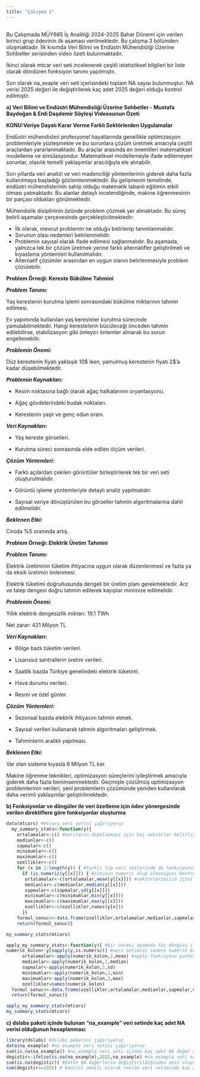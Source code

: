 ```yaml
---
title: "Çalışma 1"
---
```


## 

Bu Çalışmada MÜY665 İş Analitiği 2024-2025 Bahar Dönemi için verilen birinci grup ödevinin ilk aşaması verilmektedir. Bu çalışma 3 bölümden oluşmaktadır. İlk kısımda Veri Bilimi ve Endüstri Mühendisliği Üzerine Sohbetler serisinden video özeti bulunmaktadır.

İkinci olarak mtcar veri seti incelenerek çeşitli istatistiksel bilgileri bir liste olarak döndüren fonksiyon tanımı yapılmıştır.

Son olarak na_exaple veri seti içerisindeki toplam NA sayısı bulunmuştur. NA verisi 2025 değeri ile değiştirilerek kaç adet 2025 değeri olduğu kontrol edilmiştir.

**a) Veri Bilimi ve Endüstri Mühendisliği Üzerine Sohbetler - Mustafa Baydoğan & Erdi Daşdemir Söyleşi Videosunun Özeti**

**KONU:Veriye Dayalı Karar Verme Farklı Sektörlerden Uygulamalar**

Endüstri mühendisleri profesyonel hayatlarında genellikle optimizasyon problemleriyle yüzleşmekte ve bu sorunlara çözüm üretmek amacıyla çeşitli araçlardan yararlanmaktadır. Bu araçlar arasında en önemlileri matematiksel modelleme ve simülasyondur. Matematiksel modellemeyle ifade edilemeyen sorunlar, olasılık temelli yaklaşımlar aracılığıyla ele alınabilir.

Son yıllarda veri analizi ve veri madenciliği yöntemlerinin giderek daha fazla kullanılmaya başladığı gözlemlenmektedir. Bu gelişmenin temelinde, endüstri mühendislerinin sahip olduğu matematik tabanlı eğitimin etkili olması yatmaktadır. Bu alanlar detaylı incelendiğinde, makine öğrenmesinin bir parçası oldukları görülmektedir.

Mühendislik disiplininin özünde problem çözmek yer almaktadır. Bu süreç belirli aşamalar çerçevesinde gerçekleştirilmektedir:

-   İlk olarak, mevcut problemin ne olduğu belirlenip tanımlanmalıdır.
-   Sorunun olası nedenleri belirlenmelidir.
-   Problemin sayısal olarak ifade edilmesi sağlanmalıdır. Bu aşamada, yalnızca tek bir çözüm üretmek yerine farklı alternatifler geliştirilmeli ve kıyaslama yöntemleri kullanılmalıdır.
-   Alternatif çözümler arasından en uygun olanın belirlenmesiyle problem çözülebilir.

**Problem Örneği: Kereste Bükülme Tahmini**

***Problem Tanımı:***

Yaş kerestenin kurutma işlemi sonrasındaki bükülme miktarının tahmin edilmesi.

Ev yapımında kullanılan yaş keresteler kurutma sürecinde yamulabilmektedir. Hangi kerestelerin bücüleceği önceden tahmin edilebilirse, stabilizasyon gibi önleyici önlemler alınarak bu sorun engellenebilir.

***Problemin Önemi:***

Düz kerestenin fiyatı yaklaşık 10\$ iken, yamulmuş kerestenin fiyatı 2\$'a kadar düşebilmektedir.

***Problemin Kaynakları:***

-   Kesim noktasına bağlı olarak ağaç halkalarının oryantasyonu.

-   Ağaç gövdelerindeki budak noktaları.

-   Kerestenin yaşlı ve genç odun oranı.

***Veri Kaynakları:***

-   Yaş kereste görselleri.

-   Kurutma süreci sonrasında elde edilen ölçüm verileri.

***Çözüm Yöntemleri:***

-   Farklı açılardan çekilen görüntüler birleştirilerek tek bir veri seti oluşturulmalıdır.

-   Görüntü işleme yöntemleriyle detaylı analiz yapılmalıdır.

-   Sayısal veriye dönüştürülen bu görseller tahmin algoritmalarına dahil edilmelidir.

***Beklenen Etki:***

Ciroda %5 oranında artış.

**Problem Örneği: Elektrik Üretim Tahmini**

***Problem Tanımı:***

Elektrik üretiminin tüketim ihtiyacına uygun olarak düzenlenmesi ve fazla ya da eksik üretimin önlenmesi.

Elektrik tüketimi doğrultusunda dengeli bir üretim planı gerekmektedir. Arz ve talep dengesi doğru tahmin edilerek kayıplar minimize edilmelidir.

***Problemin Önemi:***

Yıllık elektrik dengesizlik miktarı: 19,1 TWh

Net zarar: 421 Milyon TL

***Veri Kaynakları:***

-   Bölge bazlı tüketim verileri.

-   Lisanssız santrallerin üretim verileri.

-   Saatlik bazda Türkiye genelindeki elektrik tüketimi.

-   Hava durumu verileri.

-   Resmi ve özel günler.

***Çözüm Yöntemleri:***

-   Sezonsal bazda elektrik ihtiyacını tahmin etmek.

-   Sayısal verileri kullanarak tahmin algoritmaları geliştirmek.

-   Tahminlerin aralıklı yapılması.

***Beklenen Etki:***

Var olan sisteme kıyasla 6 Milyon TL kar.

Makine öğrenme teknikleri, optimizasyon süreçlerini iyileştirmek amacıyla giderek daha fazla benimsenmektedir. Geçmişte çözülmüş optimizasyon problemlerinin verileri, yeni problemlerin çözümünde yeniden kullanılarak daha verimli yaklaşımlar geliştirilmektedir.

**b) Fonksiyonlar ve döngüler ile veri özetleme için ödev yönergesinde verilen direktiflere göre fonksiyonlar oluşturma**

```r
data(mtcars) #mtcars veri setini çağırıyoruz
  my_summary_stats<-function(y){ 
    ortalamalar<-c() #verilerin depolanması için boş vektörler belirliyoruz
    medianlar<-c()
    sapmalar<-c()
    minimumlar<-c()
    maximumlar<-c()
    ozellikler<-c()
    for (x in 1:length(y)) { #farklı tip veri setlerinde de fonksiyonun çalışabilmesi için for döngüsünü veri setinin sütun sayısına bağlıyoruz
      if (is.numeric(y[[x]])) { #sütunun numeric olup olmadığını kontrol ettiriyoruz
       ortalamalar<-c(ortalamalar,mean(y[[x]])) #vektörlerimizin içini ilgili fonksiyonlarla dolduruyoruz
       medianlar<-c(medianlar,median(y[[x]]))
       sapmalar<-c(sapmalar,sd(y[[x]]))
       minimumlar<-c(minimumlar,min(y[[x]]))
       maximumlar<-c(maximumlar,max(y[[x]]))
       ozellikler<-c(ozellikler,names(y[x]))
      }}
    formul_sonuc<<-data.frame(ozellikler,ortalamalar,medianlar,sapmalar,minimumlar,maximumlar) #sonuçlarımızı toplu bir şekilde raporlayabilmek için vektörlerimizden dataframe oluşturuyoruz
    return(formul_sonuc)}

my_summary_stats(mtcars)

apply_my_summary_stats<-function(y){ #bir önceki aşamada for döngüsü ile yazdığımız fomülü bu sefer apply fonksiyonu yardımı ile oluşturacağız
numerik_kolon<-y[sapply(y,is.numeric)] #veri setimizi sadece numerik kolonlardan oluşur hale getiriyoruz
      ortalamalar<-apply(numerik_kolon,2,mean) #apply fonksiyonu yardımı ile vektörlerimizi oluşturup içlerini dolduruyoruz
      medianlar<-apply(numerik_kolon,2,median)
      sapmalar<-apply(numerik_kolon,2,sd)
      minimumlar<-apply(numerik_kolon,2,min)
      maximumlar<-apply(numerik_kolon,2,max)
      ozellikler=names(numerik_kolon)
  formul_sonuc<<-data.frame(ozellikler,ortalamalar,medianlar,sapmalar,minimumlar,maximumlar)#sonuçlarımızı toplu bir şekilde raporlayabilmek için vektörlerimizden dataframe oluşturuyoruz
  return(formul_sonuc)}

apply_my_summary_stats(mtcars)
my_summary_stats(mtcars)
```

**c) dslabs paketi içinde bulunan "na_example" veri setinde kaç adet NA verisi olduğunun hesaplanması**

```r
library(dslabs) #dslabs paketini çağırıyoruz    
data(na_example) #na_example veri setini çağırıyoruz
sum(is.na(na_example)) #na_example veri seti içinde kaç adet NA değer olduğunu buluyoruz
degistir<-ifelse(is.na(na_example),2025,na_example) #na_example veri seti içindeki NA değerleri 2025 ile değiştiriyoruz
sum(is.na(degistir)) #bütün NA değerlerin değiştirildiğinden emin oluyoruz
sum(degistir==2025) # kontrol amaçlı olarak revize veri setimizde kaç adet 2025 var diye kontrol ediyoruz.
```

